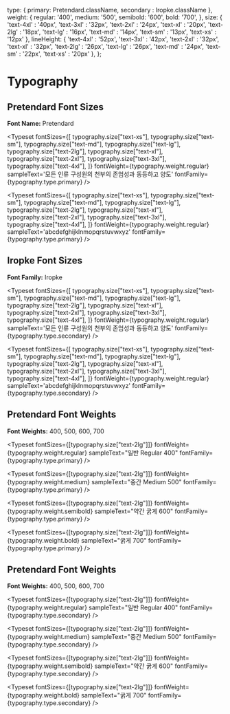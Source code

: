 
<Meta title="Design System/Typeset" />

  type: {
    primary: Pretendard.className,
    secondary : Iropke.className
  },
  weight: {
    regular: '400',
    medium: '500',
    semibold: '600',
    bold: '700',
  },
  size: {
    'text-4xl' : '40px',
    'text-3xl' : '32px',
    'text-2xl' : '24px',
    'text-xl' : '20px',
    'text-2lg' : '18px',
    'text-lg' : '16px',
    'text-md' : '14px',
    'text-sm' : '13px',
    'text-xs' : '12px'
  },
  lineHeight: {
    'text-4xl' : '52px',
    'text-3xl' : '42px',
    'text-2xl' : '32px',
    'text-xl' : '32px',
    'text-2lg' : '26px',
    'text-lg' : '26px',
    'text-md' : '24px',
    'text-sm' : '22px',
    'text-xs' : '20px'
  },
};
 
 
# Typography

## Pretendard Font Sizes

**Font Name:** Pretendard

<Typeset
  fontSizes={[
    typography.size["text-xs"],
    typography.size["text-sm"],
    typography.size["text-md"],
    typography.size["text-lg"],
    typography.size["text-2lg"],
    typography.size["text-xl"],
    typography.size["text-2xl"],
    typography.size["text-3xl"],
    typography.size["text-4xl"],
  ]}
  fontWeight={typography.weight.regular}
  sampleText='모든 인류 구성원의 천부의 존엄성과 동등하고 양도'
  fontFamily={typography.type.primary}
/>

<Typeset
  fontSizes={[
    typography.size["text-xs"],
    typography.size["text-sm"],
    typography.size["text-md"],
    typography.size["text-lg"],
    typography.size["text-2lg"],
    typography.size["text-xl"],
    typography.size["text-2xl"],
    typography.size["text-3xl"],
    typography.size["text-4xl"],
  ]}
  fontWeight={typography.weight.regular}
  sampleText='abcdefghijklnmopqrstuvwxyz'
  fontFamily={typography.type.primary}
/>

## Iropke Font Sizes
 
**Font Family:** Iropke


<Typeset
  fontSizes={[
    typography.size["text-xs"],
    typography.size["text-sm"],
    typography.size["text-md"],
    typography.size["text-lg"],
    typography.size["text-2lg"],
    typography.size["text-xl"],
    typography.size["text-2xl"],
    typography.size["text-3xl"],
    typography.size["text-4xl"],
  ]}
  fontWeight={typography.weight.regular}
  sampleText='모든 인류 구성원의 천부의 존엄성과 동등하고 양도'
  fontFamily={typography.type.secondary}
/>

<Typeset
  fontSizes={[
    typography.size["text-xs"],
    typography.size["text-sm"],
    typography.size["text-md"],
    typography.size["text-lg"],
    typography.size["text-2lg"],
    typography.size["text-xl"],
    typography.size["text-2xl"],
    typography.size["text-3xl"],
    typography.size["text-4xl"],
  ]}
  fontWeight={typography.weight.regular}
  sampleText='abcdefghijklnmopqrstuvwxyz'
  fontFamily={typography.type.secondary}
/>


## Pretendard Font Weights

**Font Weights:** 400, 500, 600, 700

<Typeset
  fontSizes={[typography.size["text-2lg"]]}
  fontWeight={typography.weight.regular}
  sampleText="일반 Regular 400"
  fontFamily={typography.type.primary}
/>

<Typeset
  fontSizes={[typography.size["text-2lg"]]}
  fontWeight={typography.weight.medium}
  sampleText="중간 Medium 500"
  fontFamily={typography.type.primary}
/>

<Typeset
  fontSizes={[typography.size["text-2lg"]]}
  fontWeight={typography.weight.semibold}
  sampleText="약간 굵게 600"
  fontFamily={typography.type.primary}
/>

<Typeset
  fontSizes={[typography.size["text-2lg"]]}
  fontWeight={typography.weight.bold}
  sampleText="굵게 700"
  fontFamily={typography.type.primary}
/>

## Pretendard Font Weights

**Font Weights:** 400, 500, 600, 700

<Typeset
  fontSizes={[typography.size["text-2lg"]]}
  fontWeight={typography.weight.regular}
  sampleText="일반 Regular 400"
  fontFamily={typography.type.secondary}
/>

<Typeset
  fontSizes={[typography.size["text-2lg"]]}
  fontWeight={typography.weight.medium}
  sampleText="중간 Medium 500"
  fontFamily={typography.type.secondary}
/>

<Typeset
  fontSizes={[typography.size["text-2lg"]]}
  fontWeight={typography.weight.semibold}
  sampleText="약간 굵게 600"
  fontFamily={typography.type.secondary}
/>

<Typeset
  fontSizes={[typography.size["text-2lg"]]}
  fontWeight={typography.weight.bold}
  sampleText="굵게 700"
  fontFamily={typography.type.secondary}
/>
